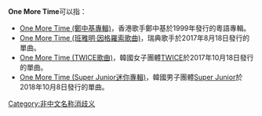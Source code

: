 '''One More Time'''可以指：
* [[One_More_Time_(鄭中基專輯)|One More Time (鄭中基專輯)]]，香港歌手鄭中基於1999年發行的粵語專輯。
* [[One_More_Time_(班雅明·因格羅索歌曲)|One More Time (班雅明·因格羅索歌曲)]]，瑞典歌手{{le|班雅明·因格羅索|Benjamin Ingrosso}}於2017年8月18日發行的單曲。
* [[One_More_Time_(TWICE歌曲)|One More Time (TWICE歌曲)]]，韓國女子團體[[TWICE|TWICE]]於2017年10月18日發行的單曲。
* [[One_More_Time_(Super_Junior迷你專輯)|One More Time (Super Junior迷你專輯)]]，韓國男子團體[[Super_Junior|Super Junior]]於2018年10月8日發行的單曲。

{{消歧义}}
[[Category:非中文名称消歧义|Category:非中文名称消歧义]]